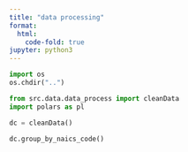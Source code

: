 ```yaml
---
title: "data processing"
format:
  html:
    code-fold: true
jupyter: python3
---
```


```python
import os
os.chdir("..")
```

```python
from src.data.data_process import cleanData 
import polars as pl

dc = cleanData() 
```

```python
dc.group_by_naics_code()
```


